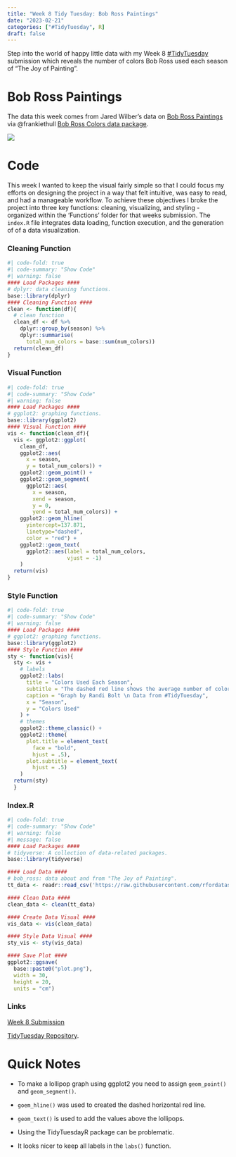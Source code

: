 ```yaml
---
title: "Week 8 Tidy Tuesday: Bob Ross Paintings"
date: "2023-02-21"
categories: ["#TidyTuesday", R]
draft: false
---
```


Step into the world of happy little data with my Week 8 [#TidyTuesday](https://github.com/rfordatascience/tidytuesday) submission which reveals the number of colors Bob Ross used each season of "The Joy of Painting".

# Bob Ross Paintings

The data this week comes from Jared Wilber's data on [Bob Ross Paintings](https://github.com/jwilber/Bob_Ross_Paintings/blob/master/data/bob_ross_paintings.csv) via @frankiethull [Bob Ross Colors data package](https://github.com/frankiethull/BobRossColors).

![](plot.png)

# Code

This week I wanted to keep the visual fairly simple so that I could focus my efforts on designing the project in a way that felt intuitive, was easy to read, and had a manageable workflow. To achieve these objectives I broke the project into three key functions: cleaning, visualizing, and styling - organized within the 'Functions' folder for that weeks submission. The `index.R` file integrates data loading, function execution, and the generation of of a data visualization.

::: {.panel-tabset}

### Cleaning Function

```r
#| code-fold: true
#| code-summary: "Show Code"
#| warning: false
#### Load Packages ####
# dplyr: data cleaning functions.
base::library(dplyr)
#### Cleaning Function ####
clean <- function(df){
  # clean function
  clean_df <- df %>%
    dplyr::group_by(season) %>%
    dplyr::summarise(
      total_num_colors = base::sum(num_colors))
  return(clean_df)
}
```

### Visual Function

```r
#| code-fold: true
#| code-summary: "Show Code"
#| warning: false
#### Load Packages ####
# ggplot2: graphing functions. 
base::library(ggplot2)
#### Visual Function ####
vis <- function(clean_df){
  vis <- ggplot2::ggplot(
    clean_df,
    ggplot2::aes(
      x = season,
      y = total_num_colors)) +
    ggplot2::geom_point() + 
    ggplot2::geom_segment(
      ggplot2::aes(
        x = season,
        xend = season,
        y = 0,
        yend = total_num_colors)) + 
    ggplot2::geom_hline(
      yintercept=137.871, 
      linetype="dashed", 
      color = "red") +
    ggplot2::geom_text(
      ggplot2::aes(label = total_num_colors,
                   vjust = -1)
    )
  return(vis)
}
```

### Style Function

```r
#| code-fold: true
#| code-summary: "Show Code"
#| warning: false
#### Load Packages ####
# ggplot2: graphing functions. 
base::library(ggplot2)
#### Style Function ####
sty <- function(vis){
  sty <- vis +
    # labels 
    ggplot2::labs(
      title = "Colors Used Each Season",
      subtitle = "The dashed red line shows the average number of colors used each season, 137.871.",
      caption = "Graph by Randi Bolt \n Data from #TidyTuesday",
      x = "Season",
      y = "Colors Used"
    ) + 
    # themes
    ggplot2::theme_classic() + 
    ggplot2::theme(
      plot.title = element_text(
        face = "bold",
        hjust = .5),
      plot.subtitle = element_text(
        hjust = .5)
    ) 
  return(sty)
  }
```

### Index.R

```r
#| code-fold: true
#| code-summary: "Show Code"
#| warning: false
#| message: false
#### Load Packages ####
# tidyverse: A collection of data-related packages.
base::library(tidyverse)

#### Load Data ####
# bob_ross: data about and from "The Joy of Painting".
tt_data <- readr::read_csv('https://raw.githubusercontent.com/rfordatascience/tidytuesday/master/data/2023/2023-02-21/bob_ross.csv')

#### Clean Data ####
clean_data <- clean(tt_data)

#### Create Data Visual ####
vis_data <- vis(clean_data)

#### Style Data Visual ####
sty_vis <- sty(vis_data)

#### Save Plot ####
ggplot2::ggsave(
  base::paste0("plot.png"), 
  width = 30, 
  height = 20, 
  units = "cm")
```

### Links

[Week 8 Submission](https://github.com/rbolt13/tidytuesday/tree/main/2023/week_08) 

[TidyTuesday Repository](https://github.com/rbolt13/tidytuesday).

:::

# Quick Notes

* To make a lollipop graph using ggplot2 you need to assign `geom_point()` and `geom_segment()`.

* `goem_hline()` was used to created the dashed horizontal red line.

* `geom_text()` is used to add the values above the lollipops. 

* Using the TidyTuesdayR package can be problematic. 

* It looks nicer to keep all labels in the `labs()` function. 